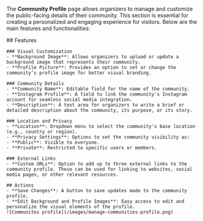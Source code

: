 


The **Community Profile** page allows organizers to manage and customize the public-facing details of their community. This section is essential for creating a personalized and engaging experience for visitors. Below are the main features and functionalities:

<Tabs>
  <Tab title="Web">
## Features

    ### Visual Customization
    - **Background Image**: Allows organizers to upload or update a background image that represents their community.
    - **Profile Picture**: Provides an option to set or change the community’s profile image for better visual branding.

    ### Community Details
    - **Community Name**: Editable field for the name of the community.
    - **Instagram Profile**: A field to link the community's Instagram account for seamless social media integration.
    - **Description**: A text area for organizers to write a brief or detailed description about the community, its purpose, or its story.

    ### Location and Privacy
    - **Location**: Dropdown menu to select the community's base location (e.g., country or region).
    - **Privacy Settings**: Options to set the community visibility as:
    - **Public**: Visible to everyone.
    - **Private**: Restricted to specific users or members.

    ### External Links
    - **Custom URLs**: Option to add up to three external links to the community profile. These can be used for linking to websites, social media pages, or other relevant resources.

    ## Actions
    - **Save Changes**: A button to save updates made to the community profile.
    - **Edit Background and Profile Images**: Easy access to edit and personalize the visual elements of the profile.
    ![Communites profile](/images/manage-communities-profile.png)
  </Tab>
  <Tab title="App">
  </Tab>
</Tabs>

